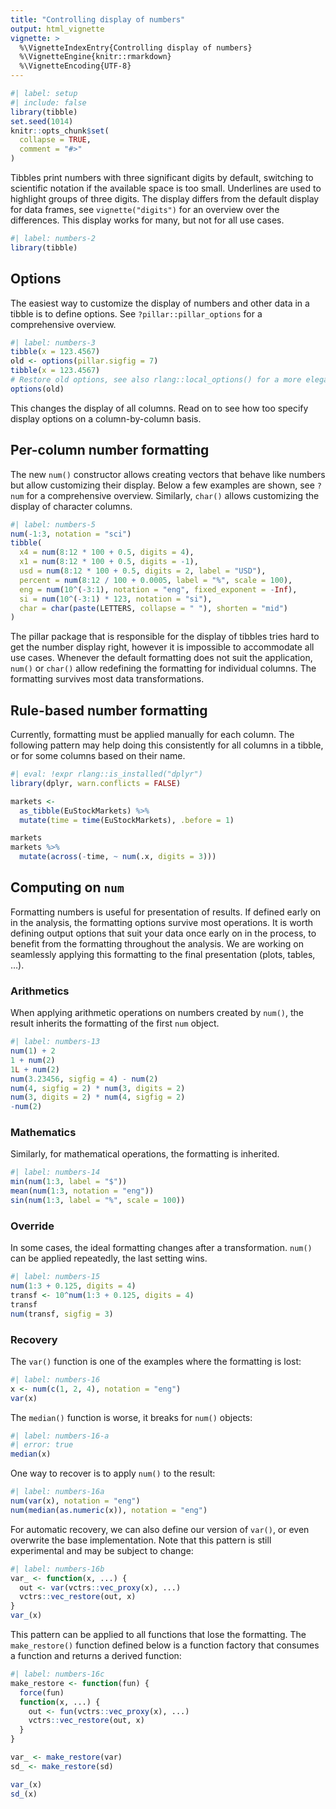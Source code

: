 ```yaml
---
title: "Controlling display of numbers"
output: html_vignette
vignette: >
  %\VignetteIndexEntry{Controlling display of numbers}
  %\VignetteEngine{knitr::rmarkdown}
  %\VignetteEncoding{UTF-8}
---
```


```r
#| label: setup
#| include: false
library(tibble)
set.seed(1014)
knitr::opts_chunk$set(
  collapse = TRUE,
  comment = "#>"
)
```

Tibbles print numbers with three significant digits by default, switching to scientific notation if the available space is too small.
Underlines are used to highlight groups of three digits.
The display differs from the default display for data frames, see `vignette("digits")` for an overview over the differences.
This display works for many, but not for all use cases.

```r
#| label: numbers-2
library(tibble)
```

## Options

The easiest way to customize the display of numbers and other data in a tibble is to define options.
See `?pillar::pillar_options` for a comprehensive overview.

```r
#| label: numbers-3
tibble(x = 123.4567)
old <- options(pillar.sigfig = 7)
tibble(x = 123.4567)
# Restore old options, see also rlang::local_options() for a more elegant way
options(old)
```

This changes the display of all columns.
Read on to see how too specify display options on a column-by-column basis.


## Per-column number formatting

The new `num()` constructor allows creating vectors that behave like numbers but allow customizing their display.
Below a few examples are shown, see `?num` for a comprehensive overview.
Similarly, `char()` allows customizing the display of character columns.

```r
#| label: numbers-5
num(-1:3, notation = "sci")
tibble(
  x4 = num(8:12 * 100 + 0.5, digits = 4),
  x1 = num(8:12 * 100 + 0.5, digits = -1),
  usd = num(8:12 * 100 + 0.5, digits = 2, label = "USD"),
  percent = num(8:12 / 100 + 0.0005, label = "%", scale = 100),
  eng = num(10^(-3:1), notation = "eng", fixed_exponent = -Inf),
  si = num(10^(-3:1) * 123, notation = "si"),
  char = char(paste(LETTERS, collapse = " "), shorten = "mid")
)
```

The pillar package that is responsible for the display of tibbles tries hard to get the number display right, however it is impossible to accommodate all use cases.
Whenever the default formatting does not suit the application, `num()` or `char()` allow redefining the formatting for individual columns.
The formatting survives most data transformations.

## Rule-based number formatting

Currently, formatting must be applied manually for each column.
The following pattern may help doing this consistently for all columns in a tibble, or for some columns based on their name.

```r
#| eval: !expr rlang::is_installed("dplyr")
library(dplyr, warn.conflicts = FALSE)

markets <-
  as_tibble(EuStockMarkets) %>%
  mutate(time = time(EuStockMarkets), .before = 1)

markets
markets %>%
  mutate(across(-time, ~ num(.x, digits = 3)))
```

## Computing on `num`

Formatting numbers is useful for presentation of results.
If defined early on in the analysis, the formatting options survive most operations.
It is worth defining output options that suit your data once early on in the process, to benefit from the formatting throughout the analysis.
We are working on seamlessly applying this formatting to the final presentation (plots, tables, ...).


### Arithmetics

When applying arithmetic operations on numbers created by `num()`, the result inherits the formatting of the first `num` object.

```r
#| label: numbers-13
num(1) + 2
1 + num(2)
1L + num(2)
num(3.23456, sigfig = 4) - num(2)
num(4, sigfig = 2) * num(3, digits = 2)
num(3, digits = 2) * num(4, sigfig = 2)
-num(2)
```

### Mathematics

Similarly, for mathematical operations, the formatting is inherited.

```r
#| label: numbers-14
min(num(1:3, label = "$"))
mean(num(1:3, notation = "eng"))
sin(num(1:3, label = "%", scale = 100))
```


### Override

In some cases, the ideal formatting changes after a transformation.
`num()` can be applied repeatedly, the last setting wins.

```r
#| label: numbers-15
num(1:3 + 0.125, digits = 4)
transf <- 10^num(1:3 + 0.125, digits = 4)
transf
num(transf, sigfig = 3)
```

### Recovery

The `var()` function is one of the examples where the formatting is lost:

```r
#| label: numbers-16
x <- num(c(1, 2, 4), notation = "eng")
var(x)
```

The `median()` function is worse, it breaks for `num()` objects:

```r
#| label: numbers-16-a
#| error: true
median(x)
```

One way to recover is to apply `num()` to the result:

```r
#| label: numbers-16a
num(var(x), notation = "eng")
num(median(as.numeric(x)), notation = "eng")
```

For automatic recovery, we can also define our version of `var()`, or even overwrite the base implementation.
Note that this pattern is still experimental and may be subject to change:

```r
#| label: numbers-16b
var_ <- function(x, ...) {
  out <- var(vctrs::vec_proxy(x), ...)
  vctrs::vec_restore(out, x)
}
var_(x)
```

This pattern can be applied to all functions that lose the formatting.
The `make_restore()` function defined below is a function factory that consumes a function and returns a derived function:

```r
#| label: numbers-16c
make_restore <- function(fun) {
  force(fun)
  function(x, ...) {
    out <- fun(vctrs::vec_proxy(x), ...)
    vctrs::vec_restore(out, x)
  }
}

var_ <- make_restore(var)
sd_ <- make_restore(sd)

var_(x)
sd_(x)
```
